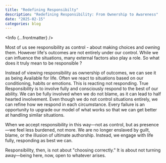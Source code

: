 ```yaml
---
title: "Redefining Responsibilty"
description: "Redefining Responsibility: From Ownership to Awareness"
date: "2025-02-15"
categories: blog
---
```



<Info {...frontmatter} />

Most of us see responsibility as control - about making choices and owning them. However life's outcomes are not entirely under our control. While we can influence the situations, many external factors also play a role. So what does it truly mean to be responsible ?

Instead of viewing responsibility as ownership of outcomes, we can see it as being Available for life. Often we react to situations based on our conditioning, habits or emotions. This is reacting not responding.  True Responsibility is to involve fully and consciously respond to the best of our ability. We can be fully involved when we do not blame, as it can lead to half hearted involvement. Even though we do not control  situations entirely, we can refine how we respond in each circumstance. Every failure is an opportunity to upgrade our model of what works so that we can get better at handling similar situations. 

When we accept responsibility in this way—not as control, but as presence—we feel less burdened, not more. We are no longer enslaved by guilt, blame, or the illusion of ultimate authorship. Instead, we engage with life fully, responding as best we can.

Responsibility, then, is not about "choosing correctly." It is about not turning away—being here, now, open to whatever arises.

